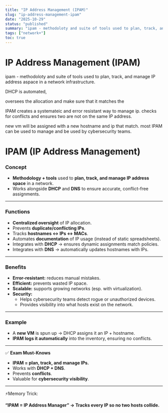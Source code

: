 ```yaml
---
title: "IP Address Management (IPAM)"
slug: "ip-address-management-ipam"
date: "2025-10-29"
status: "published"
summary: "ipam - methodoloty and suite of tools used to plan, track, and manage IP address aspace in a network infrastructure."
tags: ["network+"]
toc: true
---
```


# IP Address Management (IPAM)

ipam - methodoloty and suite of tools used to plan, track, and manage IP address aspace in a network infrastructure. 

DHCP is automated, 

oversees the allocation and make sure that it matches the 

IPAM creates a systemateic and error resistant way to manage ip. checks for conflicts and ensures two are not on the same IP address. 

new vm will be assigned with a new hostname and ip that match. most IPAM can be used to manage and be used by cybersecurity teams. 

# IPAM (IP Address Management)

### Concept

- **Methodology + tools** used to **plan, track, and manage IP address space** in a network.
- Works alongside **DHCP** and **DNS** to ensure accurate, conflict-free assignments.

---

### Functions

- **Centralized oversight** of IP allocation.
- Prevents **duplicate/conflicting IPs**.
- Tracks **hostnames ↔ IPs ↔ MACs**.
- Automates **documentation** of IP usage (instead of static spreadsheets).
- Integrates with **DHCP** → ensures dynamic assignments match policies.
- Integrates with **DNS** → automatically updates hostnames with IPs.

---

### Benefits

- **Error-resistant:** reduces manual mistakes.
- **Efficient:** prevents wasted IP space.
- **Scalable:** supports growing networks (esp. with virtualization).
- **Security:**
    - Helps cybersecurity teams detect rogue or unauthorized devices.
    - Provides visibility into what hosts exist on the network.

---

### Example

- A **new VM** is spun up → DHCP assigns it an IP + hostname.
- **IPAM logs it automatically** into the inventory, ensuring no conflicts.

---

✅ **Exam Must-Knows**

- **IPAM = plan, track, and manage IPs.**
- Works with **DHCP + DNS**.
- Prevents **conflicts**.
- Valuable for **cybersecurity visibility**.

---

⚡Memory Trick:

**“IPAM = IP Address Manager” → Tracks every IP so no two hosts collide.**
